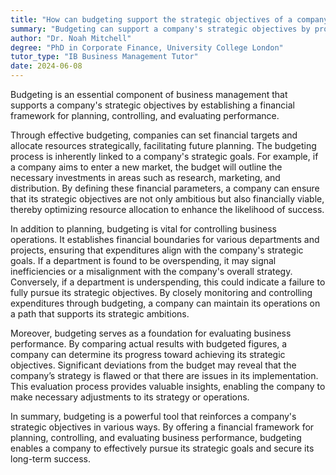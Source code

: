```yaml
---
title: "How can budgeting support the strategic objectives of a company?"
summary: "Budgeting can support a company's strategic objectives by providing a financial framework for planning, controlling, and evaluating business performance."
author: "Dr. Noah Mitchell"
degree: "PhD in Corporate Finance, University College London"
tutor_type: "IB Business Management Tutor"
date: 2024-06-08
---
```


Budgeting is an essential component of business management that supports a company's strategic objectives by establishing a financial framework for planning, controlling, and evaluating performance.

Through effective budgeting, companies can set financial targets and allocate resources strategically, facilitating future planning. The budgeting process is inherently linked to a company's strategic goals. For example, if a company aims to enter a new market, the budget will outline the necessary investments in areas such as research, marketing, and distribution. By defining these financial parameters, a company can ensure that its strategic objectives are not only ambitious but also financially viable, thereby optimizing resource allocation to enhance the likelihood of success.

In addition to planning, budgeting is vital for controlling business operations. It establishes financial boundaries for various departments and projects, ensuring that expenditures align with the company's strategic goals. If a department is found to be overspending, it may signal inefficiencies or a misalignment with the company's overall strategy. Conversely, if a department is underspending, this could indicate a failure to fully pursue its strategic objectives. By closely monitoring and controlling expenditures through budgeting, a company can maintain its operations on a path that supports its strategic ambitions.

Moreover, budgeting serves as a foundation for evaluating business performance. By comparing actual results with budgeted figures, a company can determine its progress toward achieving its strategic objectives. Significant deviations from the budget may reveal that the company’s strategy is flawed or that there are issues in its implementation. This evaluation process provides valuable insights, enabling the company to make necessary adjustments to its strategy or operations.

In summary, budgeting is a powerful tool that reinforces a company's strategic objectives in various ways. By offering a financial framework for planning, controlling, and evaluating business performance, budgeting enables a company to effectively pursue its strategic goals and secure its long-term success.
    